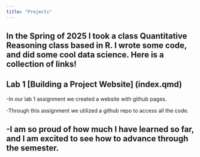 ```yaml
---
title: "Projects"
---
```

In the Spring of 2025 I took a class Quantitative Reasoning class based in R. I wrote some code, and did some cool data science. Here is a collection of links!
---
## Lab 1 [Building a Project Website] (index.qmd)

-In our lab 1 assignment we created a website with github pages. 

-Through this assignment we utilized a github repo to access all the code.

-I am so proud of how much I have learned so far, and I am excited to see how to advance through the semester.
---